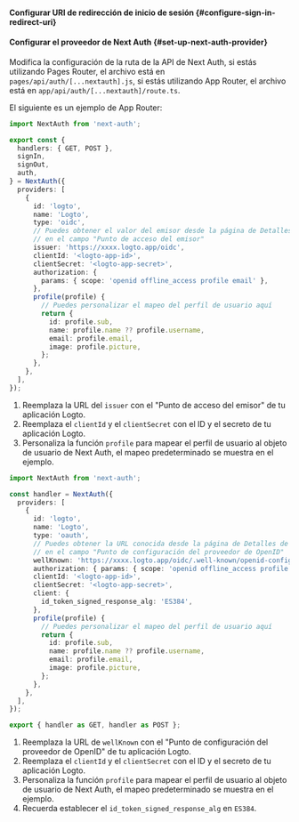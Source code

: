 

<SignInFlowSummary />

<AssumingUrl />

#### Configurar URI de redirección de inicio de sesión \{#configure-sign-in-redirect-uri}

<ConfigureRedirectUri
  figureSrc={redirectUriFigure}
  redirectUri="http://localhost:3000/api/auth/callback/logto"
/>

#### Configurar el proveedor de Next Auth \{#set-up-next-auth-provider}

<GetAppSecret />

Modifica la configuración de la ruta de la API de Next Auth, si estás utilizando Pages Router, el archivo está en `pages/api/auth/[...nextauth].js`, si estás utilizando App Router, el archivo está en `app/api/auth/[...nextauth]/route.ts`.

El siguiente es un ejemplo de App Router:

<Tabs>

<TabItem value="v5" label="Next Auth v5">

```ts
import NextAuth from 'next-auth';

export const {
  handlers: { GET, POST },
  signIn,
  signOut,
  auth,
} = NextAuth({
  providers: [
    {
      id: 'logto',
      name: 'Logto',
      type: 'oidc',
      // Puedes obtener el valor del emisor desde la página de Detalles de la Aplicación de Logto,
      // en el campo "Punto de acceso del emisor"
      issuer: 'https://xxxx.logto.app/oidc',
      clientId: '<logto-app-id>',
      clientSecret: '<logto-app-secret>',
      authorization: {
        params: { scope: 'openid offline_access profile email' },
      },
      profile(profile) {
        // Puedes personalizar el mapeo del perfil de usuario aquí
        return {
          id: profile.sub,
          name: profile.name ?? profile.username,
          email: profile.email,
          image: profile.picture,
        };
      },
    },
  ],
});
```

1. Reemplaza la URL del `issuer` con el "Punto de acceso del emisor" de tu aplicación Logto.
2. Reemplaza el `clientId` y el `clientSecret` con el ID y el secreto de tu aplicación Logto.
3. Personaliza la función `profile` para mapear el perfil de usuario al objeto de usuario de Next Auth, el mapeo predeterminado se muestra en el ejemplo.

</TabItem>

<TabItem value="v4" label="Next Auth v4">

```ts
import NextAuth from 'next-auth';

const handler = NextAuth({
  providers: [
    {
      id: 'logto',
      name: 'Logto',
      type: 'oauth',
      // Puedes obtener la URL conocida desde la página de Detalles de la Aplicación de Logto,
      // en el campo "Punto de configuración del proveedor de OpenID"
      wellKnown: 'https://xxxx.logto.app/oidc/.well-known/openid-configuration',
      authorization: { params: { scope: 'openid offline_access profile email' } },
      clientId: '<logto-app-id>',
      clientSecret: '<logto-app-secret>',
      client: {
        id_token_signed_response_alg: 'ES384',
      },
      profile(profile) {
        // Puedes personalizar el mapeo del perfil de usuario aquí
        return {
          id: profile.sub,
          name: profile.name ?? profile.username,
          email: profile.email,
          image: profile.picture,
        };
      },
    },
  ],
});

export { handler as GET, handler as POST };
```

1. Reemplaza la URL de `wellKnown` con el "Punto de configuración del proveedor de OpenID" de tu aplicación Logto.
2. Reemplaza el `clientId` y el `clientSecret` con el ID y el secreto de tu aplicación Logto.
3. Personaliza la función `profile` para mapear el perfil de usuario al objeto de usuario de Next Auth, el mapeo predeterminado se muestra en el ejemplo.
4. Recuerda establecer el `id_token_signed_response_alg` en `ES384`.

</TabItem>

</Tabs>
